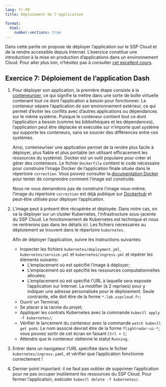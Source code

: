 ```yaml
---
lang: fr-FR
title: Déploiement de l'application

format:
  html:
    number-sections: true
---
```


Dans cette partie on propose de déployer l'application sur le SSP Cloud et de la rendre accessible depuis Internet. L'exercice constitue une introduction à la mise en production d'applications dans un environnement Cloud. Pour aller plus loin, n'hésitez pas à consulter [cet excellent cours](https://ensae-reproductibilite.github.io/website/).

::: {.callout-tip collapse="false" icon=false}
## `<i class="bi bi-book"></i>`{=html} Exercice 7: Déploiement de l'application Dash

1. Pour déployer son application, la première étape consiste à la [conteneuriser](https://ensae-reproductibilite.github.io/website/chapters/portability.html#les-conteneurs), ce qui signifie la mettre dans une sorte de boîte virtuelle contenant tout ce dont l'application a besoin pour fonctionner. Le conteneur sépare l'application de son environnement extérieur, ce qui permet d'éviter les conflits avec d'autres applications ou dépendances sur le même système. Puisque le conteneur contient tout ce dont l'application a besoin (comme les bibliothèques et les dépendances), l'application peut être déplacée et exécutée sur n'importe quel système qui supporte les conteneurs, sans se soucier des différences entre ces systèmes.

    Ainsi, conteneuriser une application permet de la rendre plus facile à déployer, plus fiable et plus portable (en utilisant efficacement les ressources du système). Docker est un outil populaire pour créer et gérer des conteneurs. Le fichier `Dockerfile` contient le code nécessaire pour construire l'image Docker de l'application finale située dans le répertoire `correction`. Vous pouvez consulter la [documentation Docker](https://docs.docker.com/build/building/packaging/) pour tenter de comprendre comment l'image est construite.

    Nous ne vous demandons pas de construire l'image vous-même, l'image du répertoire `correction` est déjà publique sur [Dockerhub](https://hub.docker.com/r/inseefrlab/funathon2024-sujet3/) et peut-être utilisée pour déployer l'application.

2. L'image peut à présent être récupérée et déployée. Dans notre cas, on va la déployer sur un cluster Kubernetes, l'infrastructure sous-jacente du SSP Cloud. Le fonctionnement de Kubernetes est technique et nous ne rentrerons pas dans les détails ici. Les fichiers nécessaires au déploiement se trouvent dans le répertoire `kubernetes`.

    Afin de déployer l'application, suivre les instructions suivantes:

    - Inspecter les fichiers `kubernetes/deployment.yml`, `kubernetes/service.yml` et `kubernetes/ingress.yml` et repérer les éléments suivants:
        - L'emplacement où est spécifié l'image à déployer;
        - L'emplacement où est spécifié les ressources computationnelles allouées;
        - L'emplacement où est spécifié l'URL à laquelle sera exposée l'application sur Internet. La modifier (à 2 reprises) pour y indiquer une adresse personalisée pour le déploiement. Seule contrainte, elle doit être de la forme `*.lab.sspcloud.fr`;
    - Ouvrir un Terminal;
    - Se placer à la racine du projet;
    - Appliquer les contrats Kubernetes avec la commande `kubectl apply -f kubernetes/`;
    - Vérifier le lancement du conteneur avec la commande `watch kubectl get pods`. Le nom associé devrait être de la forme `flightradar-ui-*`; vous pouvez sortir de cet écran en faisant `Ctrl + C`;
    - Attendre que le conteneur obtienne le statut `Running`.

3. Entrer dans un navigateur l'URL spécifiée dans le fichier `kubernetes/ingress.yaml`, et vérifier que l'application fonctionne correctement !

4. Dernier point important: il ne faut pas oublier de supprimer l'application pour ne pas occuper inutilement les ressources du SSP Cloud. Pour fermer l'application, exécuter `kubectl delete -f kubernetes/`.

:::
